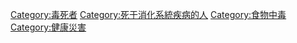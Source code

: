 [[Category:毒死者|Category:毒死者]]
[[Category:死于消化系統疾病的人|Category:死于消化系統疾病的人]]
[[Category:食物中毒|Category:食物中毒]]
[[Category:健康災害|Category:健康災害]]